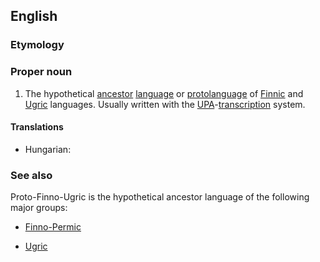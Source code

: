 ==English==
{{wikipedia}}

===Etymology===
{{prefix|en|proto|Finno-Ugric}}

===Proper noun===
{{en-proper noun}}

# {{lb|en|linguistics|uncountable}} The hypothetical [[ancestor]] [[language]] or [[protolanguage]] of [[Finnic]] and [[Ugric]] languages. Usually written with the [[UPA]]-[[transcription]] system.

====Translations====
{{trans-top|the hypothetical ancestor language or protolanguage of Finnic and Ugric languages}}
* Hungarian: {{t|hu|[[finnugor]] [[alapnyelv]]}}
{{trans-mid}}
{{trans-bottom}}

===See also===
Proto-Finno-Ugric is the hypothetical ancestor language of the following major groups:
{{top2}}
* [[Finno-Permic]]
{{mid2}}
* [[Ugric]]
{{bottom}}